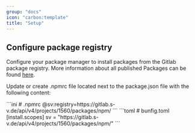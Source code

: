 ```yaml
---
group: "docs"
icon: "carbon:template"
title: "Setup"
---
```



## Configure package registry

Configure your package manager to install packages from the Gitlab package registry. More information about all published Packages can be found [here](https://gitlab.s-v.de/svp/atrium/-/packages).

Update or create .npmrc file located next to the package.json file with the following content:

<Tabs>
  <TabItem label="npm">
    ```ini
    # .npmrc
    @sv:registry=https://gitlab.s-v.de/api/v4/projects/1560/packages/npm/
    ```
  </TabItem>
  <TabItem label="bun">
    ```toml
    # bunfig.toml
    [install.scopes]
    sv = "https://gitlab.s-v.de/api/v4/projects/1560/packages/npm/"
    ```
  </TabItem>
</Tabs>
